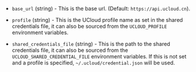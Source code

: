 <!-- Code generated from the comments of the AccessConfig struct in builder/ucloud/common/access_config.go; DO NOT EDIT MANUALLY -->

- `base_url` (string) - This is the base url. (Default: `https://api.ucloud.cn`).

- `profile` (string) - This is the UCloud profile name as set in the shared credentials file, it can
  also be sourced from the `UCLOUD_PROFILE` environment variables.

- `shared_credentials_file` (string) - This is the path to the shared credentials file, it can also be sourced from
  the `UCLOUD_SHARED_CREDENTIAL_FILE` environment variables. If this is not set
  and a profile is specified, `~/.ucloud/credential.json` will be used.
